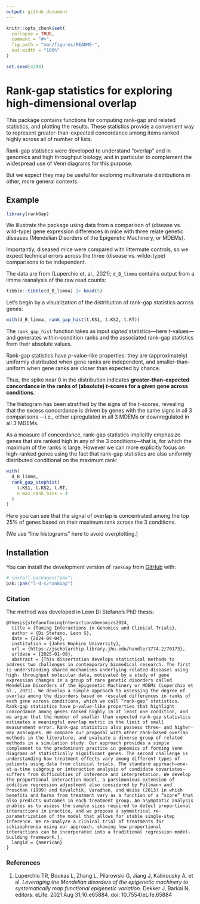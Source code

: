 ```yaml
---
output: github_document
---
```


<!-- README.md is generated from README.Rmd. Please edit that file -->

```r
knitr::opts_chunk$set(
  collapse = TRUE,
  comment = "#>",
  fig.path = "man/figures/README-",
  out.width = "100%"
)

set.seed(4394)
```

# Rank-gap statistics for exploring high-dimensional overlap

<!-- badges: start -->
<!-- badges: end -->

This package contains functions for computing rank-gap and related statistics,
and plotting the results. These statistics provide a convenient way to
represent greater-than-expected concordance among items ranked highly across
all of number of lists.

Rank-gap statistics were developed to understand "overlap" and in genomics and
high throughput biology, and in particular to complement the widespread use of
Venn diagrams for this purpose.

But we expect they may be useful for exploring multivariate distributions in
other, more general contexts.


## Example

```r
library(rankGap)
```

We illustrate the package using data from a comparison of (disease vs.
wild-type) gene expression differences in mice with three relate genetic
diseases (Mendelian Disorders of the Epigenetic Machinery, or MDEMs).

Importantly, diseased mice were compared with littermate controls, so we expect
technical errors across the three (disease vs. wilde-type) comparisons to be
independent.

The data are from (Luperchio et. al., 2021); `d_B_limma` contains output from a
limma reanalysis of the raw read counts:

```r
tibble::tibble(d_B_limma) |> head(5)
```

Let's begin by a visualization of the distribution of rank-gap statistics across
genes:

```r
with(d_B_limma, rank_gap_hist(t.KS1, t.KS2, t.RT))
```

The `rank_gap_hist` function takes as input _signed_ statistics—here
_t_-values— and generates within-condition ranks and the associated rank-gap
statistics from their absolute values.

Rank-gap statistics have *p*-value-like properties: they are (approximately)
uniformly distributed when gene ranks are independent, and smaller-than-uniform
when gene ranks are closer than expected by chance.

Thus, the spike near 0 in the distribution indicates **greater-than-expected
concordance in the ranks of (absolute) *t*-scores for a given gene across
conditions**.

The histogram has been stratified by the signs of the _t_-scores, revealing
that the excess concordance is driven by genes with the same signs in all 3
comparisons —i.e., either upregulated in all 3 MDEMs or downregulated in all 3
MDEMs.

As a measure of concordance, rank-gap statistics implicitly emphasize genes
that are ranked high in any of the 3 conditions—that is, for which the maximum
of the ranks is large. However we can more explicitly focus on high-ranked
genes using the fact that rank-gap statistics are also uniformly distributed
conditional on the maximum rank:

```r
with(
  d_B_limma,
  rank_gap_stephist(
    t.KS1, t.KS2, t.RT,
    n_max_rank_bins = 4
  )
)
```

Here you can see that the signal of overlap is concentrated among the top 25%
of genes based on their maximum rank across the 3 conditions.

(We use "line histograms" here to avoid overplotting.)

## Installation

You can install the development version of `rankGap` from
[GitHub](https://github.com/) with:

``` r
# install.packages("pak")
pak::pak("l-d-s/rankGap")
```

### Citation

The method was developed in Leon Di Stefano's PhD thesis:

```
@thesis{stefanoTamingInteractionsGenomics2024,
  title = {Taming Interactions in Genomics and Clinical Trials},
  author = {Di Stefano, Leon S},
  date = {2024-09-04},
  institution = {Johns Hopkins University},
  url = {https://jscholarship.library.jhu.edu/handle/1774.2/70173},
  urldate = {2025-01-08},
  abstract = {This dissertation develops statistical methods to address two challenges in contemporary biomedical research. The first is understanding shared mechanisms underlying related diseases using high- throughput molecular data, motivated by a study of gene expression changes in a group of rare genetic disorders called Mendelian Disorders of the Epigenetic Machinery or MDEMs (Luperchio et al., 2021). We develop a simple approach to assessing the degree of overlap among the disorders based on rescaled differences in ranks of each gene across conditions, which we call “rank-gap” statistics. Rank-gap statistics have p-value-like properties that highlight concordance among genes ranked highly in at least one condition, and we argue that the number of smaller than expected rank-gap statistics estimates a meaningful overlap metric in the limit of small measurement error. Rank-gap statistics also possess three- and higher-way analogues. We compare our proposal with other rank-based overlap methods in the literature, and evaluate a diverse group of related methods in a simulation study. Our approach provides a simple complement to the predominant practice in genomics of forming Venn diagrams of statistically significant genes. The second challenge is understanding how treatment effects vary among different types of patients using data from clinical trials. The standard approach—one-at-a-time subgroup or interaction analysis of candidate covariates—suffers from difficulties of inference and interpretation. We develop the proportional interaction model, a parsimonious extension of additive regression adjustment also considered by Follmann and Proschan (1999) and Kovalchik, Varadhan, and Weiss (2013) in which benefits and harms from treatment vary as a function of a “score” that also predicts outcomes in each treatment group. An asymptotic analysis enables us to assess the sample sizes required to detect proportional interactions in practice, and we propose a symmetrical re-parametrization of the model that allows for stable single-step inference. We re-analyze a clinical trial of treatments for schizophrenia using our approach, showing how proportional interactions can be incorporated into a traditional regression model-building framework.},
  langid = {american}
}
```

### References

1. Luperchio TR, Boukas L, Zhang L, Pilarowski G, Jiang J, Kalinousky A, et al.
*Leveraging the Mendelian disorders of the epigenetic machinery to
systematically map functional epigenetic variation*. Dekker J, Barkai N,
editors. eLife. 2021 Aug 31;10:e65884. doi: 10.7554/eLife.65884
